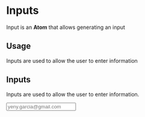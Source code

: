 
<Meta title="Atoms/Inputs" component={Input} />

# Inputs

Input is an **Atom** that allows generating an input

## Usage

Inputs are used to allow the user to enter information

## Inputs

Inputs are used to allow the user to enter information.

<Preview withToolbar>
  <Story name="input">
    <Input type="email" placeholder="yeny.garcia@gmail.com" />
  </Story>
</Preview>

